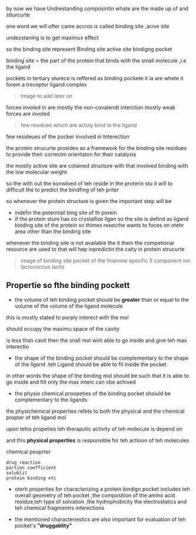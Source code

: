 

<Navbar />


<BlogTitle title="Undrestanding the active site of a protein 💖"/>

by now we have Undrestanding composintin whate are the made up of and stturcurte

one word we will ofter came accros is called binding site ,acive site 

undezstaning is to get maximux effect

so the binding site represent Binding site active site bindigng pocket



binding site = the part of the protein that binds with the small molecule ,i.e the ligand


pockets in tertiary sturece is reffered as binding pockete
it ia are whete it forem a treceptor ligand complex

> Image to add later on

forces involed in are mostly the non-covalendt interction mostly weak forces are involed

>few residues which are actuly bind to the ligand

few resideues of the pocker involved in tnterection


the protein strucurte provides as a framework for the binding site residues to provide their correctm orientaton for their catalysis

the mostly active site are cotained structure with that involved binding with the low molecular weight


so the with out the konwloed of teh reside in the proterin stu  it will to difficult the to predict the bindfing of teh priter

so whenever the protein structure is given the important step will be 
* indefin the poterntail bing site of th porein
* if the protein sture has co crystallize ligan so the site is defind as ligand binding site of the protein
so thimes resecrhe wants to foces on otehr area other than the binding site

whenever the binding site is not available the it thein the competional resource are used to that will hep inpredictin the caity in protein strucurte


> image of binding site pocket of the thiamine specific 5 component ion lactococcus lactis


## Propertie so fthe binding pockett

* the volume of teh binding pocket should be **greater** than or equal to the volume of the volume of the ligand molecule

this is mostly stated to porply interect with the mol

should occupy the maximu space of the cavity 

is less than cavit then the snall mol wint able to go inside and give teh max interectio

* the shape of the binding pocket should be complementary to the shape of the ligand .teh Ligand should be able to fit inside the pocket

in other words the shape of the binding mol should be such that it is able to go inside and filt only the max interc can vbe achived

*  the physio chemical proopeties of the binding pocket shoiuld be complementary to the ligands


the physichemical properties refets to both the physical and the chemical propter of teh ligand mol

upon tehis propeties teh theraputic activity of teh molecule is depend on

and this **physical  properties** is responsible for teh actioon of teh molecules

chemical peoprter   

    drug reaction
    partion coefficient
    solublit
    protein binding etc


* oterh properties for characterizing  a protein bindign pocket includes teh overall geometry of teh pocket ,the composition of the amino acid residue,teh type of solvation ,the hydrophobicity the electrostatics and teh chemical fragmentrs interections


* the mentioned characteriestics are also important for evaluation of teh pocket's **"druggablity"**



